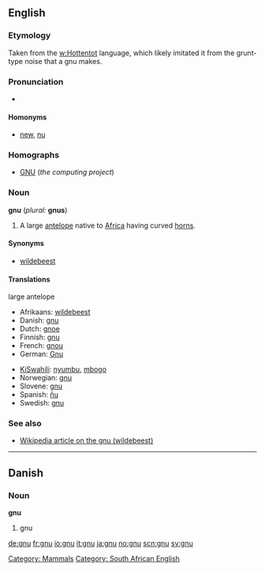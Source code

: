 {{see|Gnu}}
==English==

===Etymology===
Taken from the [[w:Hottentot]] language, which likely imitated it from the grunt-type noise that a gnu makes.

===Pronunciation===
*{{IPA|/nu:/}} 

====Homonyms====
* [[new]], [[nu]]

===Homographs===
*[[GNU]] (''the computing project'')

===Noun===
'''gnu''' (''plural:'' '''gnus''')
#A large [[antelope]] native to [[Africa]] having curved [[horn]]s.

====Synonyms====
*[[wildebeest]]

====Translations====
;large antelope
{{top}}
*Afrikaans: [[wildebeest]]
*Danish: [[#Danish|gnu]] {{c}}
*Dutch: [[gnoe]] {{m}}
*Finnish: [[#Finnish|gnu]]
*French: [[gnou]] {{m}}
*German: [[Gnu]] {{n}}
{{mid}}
*[[KiSwahili]]: [[nyumbu]], [[mbogo]]
*Norwegian: [[#Norwegian|gnu]] {{m}}
*Slovene: [[#Slovene|gnu]] {{m}}
*Spanish: [[ñu]] {{m}}
*Swedish: [[#Swedish|gnu]] {{c}}
{{bottom}}

===See also===
*[[w:wildebeest|Wikipedia article on the gnu (wildebeest)]]

[[Category: Mammals]] [[Category: South African English]]
----

==Danish==
===Noun===
'''gnu'''

#gnu

[[de:gnu]]
[[fr:gnu]]
[[io:gnu]]
[[it:gnu]]
[[ja:gnu]]
[[no:gnu]]
[[scn:gnu]]
[[sv:gnu]]